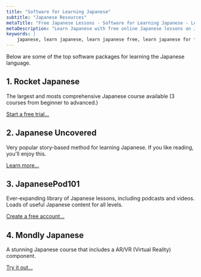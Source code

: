 ```yaml
---
title: "Software for Learning Japanese"
subtitle: "Japanese Resources"
metaTitle: "Free Japanese Lessons - Software for Learning Japanese - Learn to speak the Japanese language online for free!"
metaDescription: "Learn Japanese with free online Japanese lessons on Japanese grammar, Japanese verb conjugation, and Japanese sentence structure"
keywords: |
    japanese, learn japanese, learn japanese free, learn japanese for free, learning japanese, learning japanese language, japanese learn, japanese learning, japanese language, japanese language learning, learn japanese language, japanese lesson, japanese lessons, free japanese lessons, online japanese, japanese online, learn japanese online, learn japanese online free, learning japanese online, online japanese lesson, online japanese lessons, japanese tutorial, japanese course, japanese language course, language course, japanese alphabet, japanese alphabets, japanese letters, japanese hiragana, hiragana alphabet, hiragana, japanese katakana, katakana alphabet, katakana, japanese kanji, kanji, speak japanese, learn to speak japanese, how to speak japanese, how to learn japanese, learn how to speak japanese, how to speak read and write japanese, learn how to speak read and write japanese, learn japanese with free japanese lessons, learn japanese with freejapaneselessons.com, what is my name in japanese, japanese words, basic japanese words, japan language, japan alphabet, hiragana chart, katakana chart, japanese characters, names in japanese, hiragana sentence, learn hiragana, japanese classes, japanese alphabet with english letters, japanese beginner, introducing yourself in japanese, common japanese words, hiragana characters, katakana characters
---
```


Below are some of the top software packages for learning the Japanese language.

## 1. Rocket Japanese

The largest and mosts comprehensive Japanese course available (3 courses from beginner to advanced.) 

[Start a free trial...](https://1980f7qxcdhnr9poyvwy11-a9n.hop.clickbank.net/?tid=FREEJAPLESSONS)

## 2. Japanese Uncovered

Very popular story-based method for learning Japanese. If you like reading, you'll enjoy this. 

[Learn more...](https://learn.iwillteachyoualanguage.com/japanese-uncovered-sales-page?affiliate_id=420071)

## 3. JapanesePod101

Ever-expanding library of Japanese lessons, including podcasts and videos. Loads of useful Japanese content for all levels. 

[Create a free account...](https://www.japanesepod101.com/member/go.php?r=1254366&l=%2F)

## 4. Mondly Japanese

A stunning Japanese course that includes a AR/VR (Virtual Reality) component.

[Try it out...](https://shop.mondly.com/affiliate.php?ACCOUNT=ATISTUDI&AFFILIATE=36725&PATH=https%3A%2F%2Fwww.mondly.com%2Foffer%2Fmezzoguild%3FAFFILIATE%3D36725)